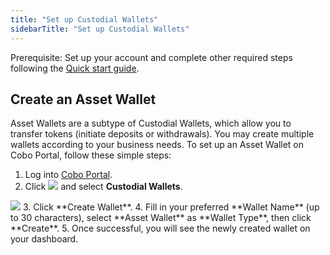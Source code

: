 ```yaml
---
title: "Set up Custodial Wallets"
sidebarTitle: "Set up Custodial Wallets"
---
```


<Note>Prerequisite: Set up your account and complete other required steps following the [Quick start guide](/en/portal/quick-start-guide).</Note>

## Create an Asset Wallet

Asset Wallets are a subtype of Custodial Wallets, which allow you to transfer tokens (initiate deposits or withdrawals). You may create multiple wallets according to your business needs. To set up an Asset Wallet on Cobo Portal, follow these simple steps:

1. Log into [Cobo Portal](https://portal.cobo.com/login).
2. Click <img src="/images/custodial-wallet/wallet-icon.svg" className="icon"/> and select **Custodial Wallets**.

<img src="/images/custodial-wallet/dashboard.png" className="screenshot_full_screen"/>
3. Click **Create Wallet**.
4. Fill in your preferred **Wallet Name** (up to 30 characters), select **Asset Wallet** as **Wallet Type**, then click **Create**.
5. Once successful, you will see the newly created wallet on your dashboard.


